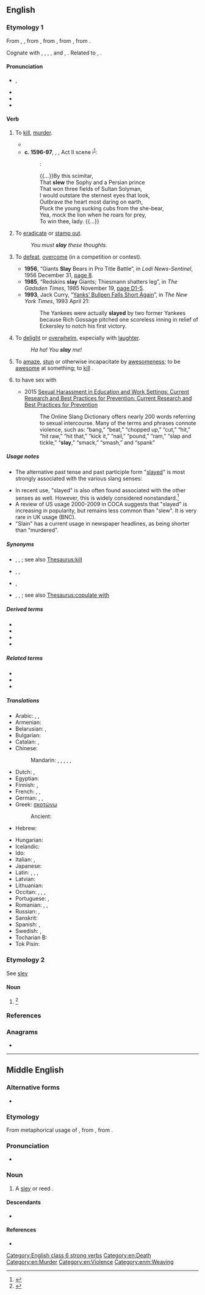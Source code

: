 {{also|Slay}}
==English==

===Etymology 1===
From {{inh|en|enm|sleen}}, {{m|enm|slayn}}, from {{inh|en|ang|slēan||to strike, beat, smite, stamp, forge, sting, slay, kill, impact}}, from {{inh|en|gmw-pro|*slahan}}, from {{inh|en|gem-pro|*slahaną||to fight, strike, kill}}, from {{der|en|ine-pro|*slak-||to hit, strike, throw}}.

Cognate with {{cog|nl|slaan||to beat, hit, strike}}, {{cog|nds|slaan||hit, strike}}, {{cog|de|schlagen||to beat, hit, strike}}, {{cog|da|-}}, {{cog|no|-}} and {{cog|sv|slå||to knock, beat, strike}}, {{cog|is|slá||to strike}}. Related to {{l|en|slaughter}}, {{l|en|onslaught}}.

====Pronunciation====
* {{enPR|slā}}, {{IPA|en|/sleɪ/}}
* {{audio|en|En-us-slay.ogg|Audio (US)}}
* {{rhymes|en|eɪ|s=1}}
* {{homophones|en|sleigh|sley}}

====Verb====
{{en-verb|slays|slaying|slew|past2=slayed|slain|past_ptc2=slayed|past_ptc3=yslain|past_ptc3_qual=obsolete}}

# {{lb|en|now|_|literary}} To [[kill]], [[murder]].
#: {{ux|en|The knight '''slew''' the dragon.}}
#: {{ux|en|Our foes must all be '''slain'''.}}
#* {{RQ:Holinshed Chronicles|volume=I|book=England|page=26|columns=1–2|format=full|passage=In the meane time it chaunced, that Marcus Papyrius ſtroke one of the Galles on the heade with his ſtaffe, because he preſumed to ſtroke his bearde: with whiche iniurie the Gaulle beeing prouoked, '''ſlue''' Papyrius (as he ſate) with hys ſworde, and therewith the ſlaughter being begun with one, all the reſidue of thoſe auncient fatherly men as they ſat in theyr Chayres were ſlaine and cruelly murthered.}}
#* '''c. 1596-97''', {{w|William Shakespeare}}, ''{{w|The Merchant of Venice}}'', Act II scene i<sup>[http://www.opensourceshakespeare.org/views/plays/play_view.php?WorkID=merchantvenice&Scope=entire&pleasewait=1&msg=pl]</sup>:
#*: {{smallcaps|The Prince of Morocco}}:
#*: {{...}}By this scimitar,
#*: That '''slew''' the Sophy and a Persian prince
#*: That won three fields of Sultan Solyman,
#*: I would outstare the sternest eyes that look,
#*: Outbrave the heart most daring on earth,
#*: Pluck the young sucking cubs from the she-bear,
#*: Yea, mock the lion when he roars for prey,
#*: To win thee, lady. {{...}}
# {{lb|en|literary}} To [[eradicate]] or [[stamp out]].
#: ''You must '''slay''' these thoughts.''
# {{lb|en|by extension|hyperbolic|colloquial}} To [[defeat]], [[overcome]] (in a competition or contest).
#* '''1956''', “Giants '''Slay''' Bears in Pro Title Battle”, in ''Lodi News-Sentinel'', 1956 December 31, [http://news.google.com/newspapers?id=WSMzAAAAIBAJ&pg=5705,7365754&dq=slay page 8].
#* '''1985''', “Redskins '''slay''' Giants; Thiesmann shatters leg”, in ''The Gadsden Times'', 1985 November 19, [http://news.google.com/newspapers?id=2cIfAAAAIBAJ&pg=2781,3776224&dq=slay page D1-5].
#* '''1993''', Jack Curry, “[http://www.nytimes.com/1993/04/21/sports/baseball-yanks-bullpen-falls-short-again.html Yanks’ Bullpen Falls Short Again]”, in ''The New York Times'', 1993 April 21:
#*: The Yankees were actually '''slayed''' by two former Yankees because Rich Gossage pitched one scoreless inning in relief of Eckersley to notch his first victory.
# {{lb|en|slang}} To [[delight]] or [[overwhelm]], especially with [[laughter]].
#: ''Ha ha! You '''slay''' me!''
# {{lb|en|slang|ambitransitive}}<!--including LGBT and AAVE--> To [[amaze]], [[stun]] or otherwise incapacitate by [[awesomeness]]; to be [[awesome]] at something; to [[kill]] {{qual|slang sense}}.
# {{lb|en|slang}} to have sex with
#*2015 [https://books.google.ca/books?id=ovpPCgAAQBAJ&pg=PA15 Sexual Harassment in Education and Work Settings: Current Research and Best Practices for Prevention: Current Research and Best Practices for Prevention]
#*:The Online Slang Dictionary offers nearly 200 words referring to sexual intercourse. Many of the terms and phrases connote violence, such as: “bang,” “beat,” “chopped up,” “cut,” “hit,” “hit raw,” “hit that,” “kick it,” “nail,” “pound,” “ram,” “slap and tickle,” “'''slay''',” “smack,” “smash,” and “spank”

=====Usage notes=====
* The alternative past tense and past participle form "[[slayed]]" is most strongly associated with the various slang senses:
*: {{cite-book|i2=*::|1929|Harry Charles Witwer|Yes Man's Land|url=http://books.google.com/books?id=3K1EAAAAIAAJ|page=254
|passage="Cutey, you '''slayed''' me !" grins Jackie, working fast. "I guess that's what made the rest of 'em look so bad — you was so good!"}}
* In recent use, "slayed" is also often found associated with the other senses as well. However, this is widely considered nonstandard.<ref>{{cite-book|title=Merriam-Webster's Dictionary of English Usage|url=http://books.google.com/books?id=2yJusP0vrdgC&pg=PA853&dq=%2Bslayed|isbn=0877791325|author=Merriam-Webster Publishing Co.|page=853|chapter=slay|year=1994|passage=But ''slayed'' cannot be considered established in such use. Whether it eventually becomes established remains to be seen.}}</ref>
* A review of US usage 2000-2009 in COCA suggests that "slayed" is increasing in popularity, but remains less common than "slew". It is very rare in UK usage (BNC).
* "Slain" has a current usage in newspaper headlines, as being shorter than "murdered".

=====Synonyms=====
* {{sense|to kill, murder}} {{l|en|kill}}, {{l|en|murder}}, {{l|en|assassinate}}; see also [[Thesaurus:kill]]
* {{sense|to defeat, overcome}} {{l|en|conquer}}, {{l|en|defeat}}, {{l|en|overcome}}
* {{sense|to overwhelm or delight}} {{l|en|kill}}, {{l|en|hit it out of the park}}
* {{sense|have sex with}} {{l|en|coitize}}, {{l|en|go to bed with}}, {{l|en|sleep with}}; see also [[Thesaurus:copulate with]]

=====Derived terms=====
* {{l|en|foreslay}}
* {{l|en|slayee}}
* {{l|en|slayer}}
* {{l|en|slay someone in the Spirit}}

=====Related terms=====
* {{l|en|onslaught}}
* {{l|en|slaughter}}
* {{l|en|self-slaughter}}

=====Translations=====
{{trans-top|to kill, murder}}
* Arabic: {{t+|ar|قَتَلَ}}, {{t|ar|أَزْهَقَ رُوحَهُ}}, {{t|ar|ذَبَحَ}}
* Armenian: {{t+|hy|սպանել}}
* Belarusian: {{t+|be|забіва́ць|impf|sc=Cyrl}}, {{t+|be|забі́ць|pf|sc=Cyrl}}
* Bulgarian: {{t+|bg|убивам}}
* Catalan: {{t+|ca|matar}}, {{t+|ca|assassinar}}
* Chinese:
*: Mandarin: {{t+|cmn|殺|sc=Hani}}, {{t+|cmn|杀|tr=shā|sc=Hani}}, {{t+|cmn|謀殺|sc=Hani}}, {{t+|cmn|谋杀|tr=móushā|sc=Hani}}, {{t+|cmn|殘殺|sc=Hani}}, {{t+|cmn|残杀|tr=cánshā|sc=Hani}}
* Dutch: {{t+|nl|doden}}, {{t+|nl|vermoorden}}
* Egyptian: {{t-egy|smꜣ|h=s-mA-A-T30}}
* Finnish: {{t+|fi|tappaa}}, {{t+|fi|surmata}}
* French: {{t+|fr|tuer}}, {{t+|fr|assassiner}}, {{t+|fr|occire}}
* German: {{t+|de|töten}}, {{t+|de|umbringen}}, {{t+|de|erschlagen}}
* Greek: [[σκοτώνω]]
*: Ancient: {{t|grc|ἀποκτείνω}}
* Hebrew: {{t+|he|רָצַח|tr=raṣáḥ}}
{{trans-mid}}
* Hungarian: {{t+|hu|öl}}
* Icelandic: {{t+|is|bana}}
* Ido: {{t+|io|ocidar}}
* Italian: {{t+|it|uccidere}}, {{t+|it|assassinare}}
* Japanese: {{t+|ja|殺す|tr=korosu}}
* Latin: {{t+|la|occidō}}, {{t+|la|interficiō}}, {{t+|la|necō}}, {{t+|la|lētō}}
* Latvian: {{t|lv|kaut}}
* Lithuanian: {{t|lt|nužudyti}}
* Occitan: {{t+|oc|tuar}}, {{t+|oc|matar}}, {{t+|oc|assassinar}}, {{t+|oc|aucir}}
* Portuguese: {{t+|pt|matar}}, {{t+|pt|assassinar}}
* Romanian: {{t+|ro|omorî}}, {{t+|ro|ucide}}, {{t+|ro|asasina}}
* Russian: {{qualifier|perfective}} {{t+|ru|уби́ть}}, {{qualifier|imperfective}} {{t+|ru|убива́ть}}
* Sanskrit: {{t+|sa|हन्ति}}
* Spanish: {{t+|es|matar}}, {{t+|es|asesinar}}
* Swedish: {{t+|sv|dräpa}}, {{t+|sv|slå ihjäl}}
* Tocharian B: {{t|txb|kau-}}
* Tok Pisin: {{t|tpi|kilim}}
{{trans-bottom}}

===Etymology 2===
See [[sley]]

====Noun====
{{en-noun}}

# {{alternative form of|en|sley}}<ref>{{R:OED Online|code=181534}}</ref>

===References===
<references/>

===Anagrams===
* {{anagrams|en|a=alsy|lays}}

[[Category:English class 6 strong verbs]]
[[Category:en:Death]]
[[Category:en:Murder]]
[[Category:en:Violence]]

----

==Middle English==

===Alternative forms===
* {{alter|enm|sleye|slaye}}

===Etymology===
From metaphorical usage of {{inh|enm|ang|slege}}, from {{inh|enm|gmw-pro|*slagi}}, from {{inh|enm|gem-pro|*slagiz}}.

===Pronunciation===
* {{IPA|enm|/ˈslɛi̯(ə)/}}

===Noun===
{{enm-noun|slayes}}

# A [[sley]] or reed {{gloss|part of a loom}}.

====Descendants====
* {{desc|en|sley}}

====References====
* {{R:MED Online|entry=sleie |pos=n |id=MED40799|accessdate=2018-09-25}}

[[Category:enm:Weaving]]